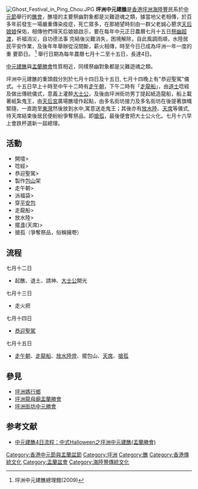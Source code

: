 [[File:Ghost_Festival_in_Ping_Chou.JPG|thumb]]
'''坪洲中元建醮'''是[[香港|香港]][[坪洲|坪洲]][[海陸豐|海陸豐]]民系於[[中元節|中元節]]舉行的[[醮會|醮會]]，醮壇的主要祭幽對象都是災難遊魂之類，據當地父老相傳，於百多年前發生一場嚴重傳染疫症，死亡眾多，在那絕望時刻由一群父老誠心懇求[[媽祖|天后娘娘]]保佑，相傳他們得天后娘娘啟示，要在每年中元正日農曆七月十五日[[祭幽|祭幽]][[超渡|超渡]]，祈福消災，自功德法事 完結後災難消失，困境解除，自此風調雨順，水陸居民平安作業，及後年年舉辦從沒間斷，薪火相傳，時至今日已成為坪洲一年一度的重 要節日。 <ref>坪洲中元建醮總理館(2009)</ref> 舉行日期為每年農曆七月十二至十五日，長達4日。

[[中元建醮|中元建醮]]與[[盂蘭勝會|盂蘭勝會]]性質相近，同樣祭幽對象都是災難遊魂之類。

坪洲中元建醮的重頭戲分別於七月十四日及十五日, 七月十四晚上有"恭迎聖駕"儀式。十五日早上十時至中午十二時有[[走午朝|走午朝]]，下午二時有「[[走龍船|走龍船]]」，由[[道士|道士]]唸經及做出傳統儀式，意義上灌醉[[大士公|大士公]]，及後由坪洲街坊男丁提起紙造龍船，船上載著紙紮鬼王，由[[天后宮|天后宮]]廣場醮壇作起點，由多名街坊接力及多名街坊在後提著旗幟緊隨，一直跑至[[東灣|東灣]]然後放到水中,寓意送走鬼王；其後亦有[[放水陸|放水陸]]、[[天席|天席]]等儀式, 待天席結束後居民便紛紛爭奪祭品，即[[搶孤|搶孤]]，最後便會把大士公火化。七月十六早上會跌杯選新一屆總理。

== 活動 ==
*開壇>
*唸經>
*恭迎聖駕>
*製作[[包山|包山]]架
*走午朝>
*派福袋>
*穿[[平安包|平安包]]
*走龍船>
*放水陸>
*擺盞(天席)>
*搶孤（爭奪祭品，俗稱擁嘢）

== 流程 ==

七月十二日
*起醮、退土、請神、[[大士公|大士公]]開光

七月十三日
*走火把

七月十四日
*[[恭迎聖駕|恭迎聖駕]]

七月十五日
*[[走午朝|走午朝]]、[[走龍船|走龍船]]、[[放水陸燈|放水陸燈]]、擺包山、[[天席|天席]]、[[搶孤|搶孤]]
==參見==
*[[坪洲媽行鄉|坪洲媽行鄉]]
*[[坪洲龍母廟盂蘭勝會|坪洲龍母廟盂蘭勝會]]
*[[坪洲街坊中元勝會|坪洲街坊中元勝會]]
==参考文献==
<div class="references-small">
<references></references>
</div>
*[http://www.inmediahk.net/node/1004622 中元建醮4日流程：中式Halloween之坪洲中元建醮(盂蘭勝會)]{{Wayback|url=http://www.inmediahk.net/node/1004622 |date=20090926191456 }}
[[Category:香港中元節與盂蘭盆節|Category:香港中元節與盂蘭盆節]]
[[Category:坪洲|Category:坪洲]]
[[Category:醮|Category:醮]]
[[Category:香港傳統文化|Category:香港傳統文化]]
[[Category:盂蘭盆會|Category:盂蘭盆會]]
[[Category:海陸豐傳統文化|Category:海陸豐傳統文化]]